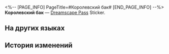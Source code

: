 <%-- [PAGE_INFO]
PageTitle=#Королевский бак#
[END_PAGE_INFO] --%>
{{Предмет Инфобокс
|id          = 225020
|Изображение = Dreamscape Pass Sticker Королевский бак.png
|Тип         = Dreamscape Pass Sticker
|Тип2        = Прах к праху, пепел к пеплу Stickers
|Инвентарь   = 
|Редкость    = 4
|Эффект      = 
|Описание    = Пронумерованные наклейки, используемые для украшения дневника сновидений. Бывают самыми разными.
|Источник1   = [[Открыто по умолчанию]]
}}
{{Описание|Я одержу победу.}}
'''Королевский бак''' — [[Dreamscape Pass]] Sticker.

==На других языках==
{{На других языках
|en   = Lordly Trashcan
|zhs  = 王下一桶
|zht  = 王下一桶
|ja   = 王のゴミ箱
|ko   = 왕의 쓰레기통
|es   = Cubo de basura señorial
|fr   = Poubelle vénérable
|ru   = Королевский бак
|th   = เจ้าแห่งถังขยะ
|vi   = Thùng Quý Tộc
|de   = Lord von Tonne
|id   = Lordly Trashcan
|pt   = Lorde Lata de Lixo
}}

==История изменений==
{{История изменений|3.5}}